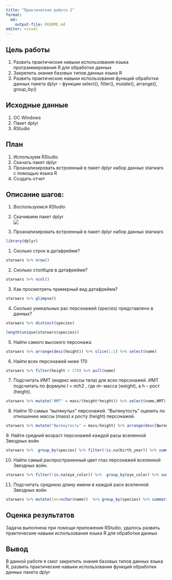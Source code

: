 ```yaml
---
title: "Практическая работа 2"
format:
  md:
    output-file: README.md
editor: visual
---
```


## Цель работы

1.  Развить практические навыки использования языка программирования R для обработки данных
2.  Закрепить знания базовых типов данных языка R
3.  Развить практические навыки использования функций обработки данных пакета dplyr -- функции select(), filter(), mutate(), arrange(), group_by()

## Исходные данные

1.  ОС Windows
2.  Пакет dplyr
3.  RStudio

## План

1.  Используем RStudio
2.  Скачать пакет dplyr
3.  Проанализировать встроенный в пакет dplyr набор данных starwars с помощью языка R
4.  Создать отчет

## Описание шагов:

1.  *Воспользуемся RStudio*

2.  Скачиваем пакет dplyr\
    ![](load.png)

3.  Проанализировать встроенный в пакет dplyr набор данных starwars

```r
library(dplyr)
```

1.  Сколько строк в датафрейме?

```r
starwars %>% nrow()
```

2.  Сколько столбцов в датафрейме?

```r
starwars %>% ncol()
```

3.  Как просмотреть примерный вид датафрейма?

```r
starwars %>% glimpse()
```

4.  Сколько уникальных рас персонажей (species) представлено в данных?

```r
starwars %>% distinct(species)
```

```r
length(unique(starwars$species))
```

5.  Найти самого высокого персонажа

```r
starwars %>% arrange(desc(height)) %>% slice(1:1) %>% select(name)
```

6.  Найти всех персонажей ниже 170

```r
starwars %>% filter(height < 170) %>% pull(name)
```

7.  Подсчитать ИМТ (индекс массы тела) для всех персонажей. ИМТ подсчитать по формуле 𝐼 = 𝑚/ℎ2 , где 𝑚-- масса (weight), а ℎ -- рост (height).

```r
starwars %>% mutate("ИМТ" = mass/(height*height)) %>% select(name,ИМТ)
```

8.  Найти 10 самых "вытянутых" персонажей. "Вытянутость" оценить по отношению массы (mass) к росту (height) персонажей.

```r
starwars %>% mutate("Вытянутость" = mass/height) %>% arrange(desc(Вытянутость)) %>% slice(1:10) %>% select(name,Вытянутость)
```

9\. Найти средний возраст персонажей каждой расы вселенной Звездных войн

```r
starwars %>%  group_by(species) %>% filter(!is.na(birth_year)) %>% summarise('Среднее' = mean(birth_year)) %>% select(species, Среднее) 
```

10. Найти самый распространенный цвет глаз персонажей вселенной Звездных войн.

```r
starwars %>% filter(!is.na(eye_color)) %>%  group_by(eye_color) %>% summarise('Колличество'= n()) %>% arrange(desc(Колличество)) %>% select(eye_color, Колличество) %>% slice(1)
```

11. Подсчитать среднюю длину имени в каждой расе вселенной Звездных войн

```r
starwars %>% mutate(len=nchar(name))  %>% group_by(species) %>% summarise('mean' = mean(len)) %>% select(species,mean)
```

## Оценка результатов

Задача выполнена при помощи приложения RStudio, удалось развить практические навыки использования языка R для обработки данных

## Вывод

В данной работе я смог закрепить знания базовых типов данных языка R, развить практические навыки использования функций обработки данных пакета dplyr
